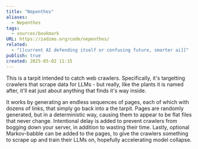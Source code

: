 ```yaml
---
title: "Nepenthes"
aliases:
  - Nepenthes
tags:
  - sources/bookmark
URL: https://zadzmo.org/code/nepenthes/
related:
  - "[[current AI defending itself or confusing future, smarter ai]]"
publish: true
created: 2025-05-02 11:15
---
```


This is a tarpit intended to catch web crawlers. Specifically, it's targetting crawlers that scrape data for LLMs - but really, like the plants it is named after, it'll eat just about anything that finds it's way inside.

It works by generating an endless sequences of pages, each of which with dozens of links, that simply go back into a the tarpit. Pages are randomly generated, but in a deterministic way, causing them to appear to be flat files that never change. Intentional delay is added to prevent crawlers from bogging down your server, in addition to wasting their time. Lastly, optional Markov-babble can be added to the pages, to give the crawlers something to scrape up and train their LLMs on, hopefully accelerating model collapse.